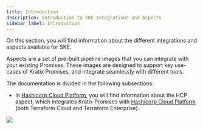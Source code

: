 ```yaml
---
title: Introduction
description: Introduction to SKE Integrations and Aspects
sidebar_label: Introduction
---
```


On this section, you will find information about the different integrations and
aspects available for SKE.

Aspects are a set of pre-built pipeline images that you can integrate with
your existing Promises. These images are designed to support key use-cases of
Kratix Promises, and integrate seamlessly with different tools.

The documentation is divided in the following subsections:

* In [Hashicorp Cloud Platform](./ske/integrations/terraform), you will find
  information about the HCP aspect, which integrates Kratix Promises with
  [Hashicorp Cloud Platform](https://www.hashicorp.com/cloud) (both Terraform
  Cloud and Terraform Enterprise).

<img referrerpolicy="no-referrer-when-downgrade" src="https://static.scarf.sh/a.png?x-pxid=815401eb-b7c5-4413-a7db-e5c87479b310" />
